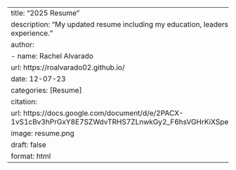 ---
title: "2025 Resume" 
description: "My updated resume including my education, leadership experience, and volunteer experience." 
author:
  - name: Rachel Alvarado
    url: https://roalvarado02.github.io/
date: 12-07-23
categories: [Resume]
citation: 
  url: https://docs.google.com/document/d/e/2PACX-1vS1cBv3hPrGxY8E7SZWdvTRHS7ZLnwkGy2_F6hsVGHrKiXSpeuk2FVxn6HcjIoaxbvLvgj7Pqz6jizh/pub 
image: resume.png
draft: false
format: html
---
